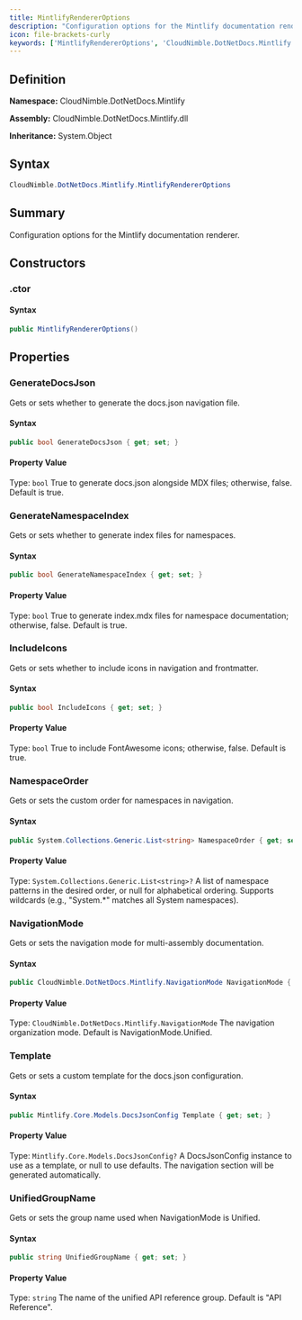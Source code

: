 ```yaml
---
title: MintlifyRendererOptions
description: "Configuration options for the Mintlify documentation renderer."
icon: file-brackets-curly
keywords: ['MintlifyRendererOptions', 'CloudNimble.DotNetDocs.Mintlify.MintlifyRendererOptions', 'CloudNimble.DotNetDocs.Mintlify', 'class', 'System.Object']
---
```


## Definition

**Namespace:** CloudNimble.DotNetDocs.Mintlify

**Assembly:** CloudNimble.DotNetDocs.Mintlify.dll

**Inheritance:** System.Object

## Syntax

```csharp
CloudNimble.DotNetDocs.Mintlify.MintlifyRendererOptions
```

## Summary

Configuration options for the Mintlify documentation renderer.

## Constructors

### .ctor

#### Syntax

```csharp
public MintlifyRendererOptions()
```

## Properties

### GenerateDocsJson

Gets or sets whether to generate the docs.json navigation file.

#### Syntax

```csharp
public bool GenerateDocsJson { get; set; }
```

#### Property Value

Type: `bool`
True to generate docs.json alongside MDX files; otherwise, false.
            Default is true.

### GenerateNamespaceIndex

Gets or sets whether to generate index files for namespaces.

#### Syntax

```csharp
public bool GenerateNamespaceIndex { get; set; }
```

#### Property Value

Type: `bool`
True to generate index.mdx files for namespace documentation; otherwise, false.
            Default is true.

### IncludeIcons

Gets or sets whether to include icons in navigation and frontmatter.

#### Syntax

```csharp
public bool IncludeIcons { get; set; }
```

#### Property Value

Type: `bool`
True to include FontAwesome icons; otherwise, false.
            Default is true.

### NamespaceOrder

Gets or sets the custom order for namespaces in navigation.

#### Syntax

```csharp
public System.Collections.Generic.List<string> NamespaceOrder { get; set; }
```

#### Property Value

Type: `System.Collections.Generic.List<string>?`
A list of namespace patterns in the desired order, or null for alphabetical ordering.
            Supports wildcards (e.g., "System.*" matches all System namespaces).

### NavigationMode

Gets or sets the navigation mode for multi-assembly documentation.

#### Syntax

```csharp
public CloudNimble.DotNetDocs.Mintlify.NavigationMode NavigationMode { get; set; }
```

#### Property Value

Type: `CloudNimble.DotNetDocs.Mintlify.NavigationMode`
The navigation organization mode. Default is NavigationMode.Unified.

### Template

Gets or sets a custom template for the docs.json configuration.

#### Syntax

```csharp
public Mintlify.Core.Models.DocsJsonConfig Template { get; set; }
```

#### Property Value

Type: `Mintlify.Core.Models.DocsJsonConfig?`
A DocsJsonConfig instance to use as a template, or null to use defaults.
            The navigation section will be generated automatically.

### UnifiedGroupName

Gets or sets the group name used when NavigationMode is Unified.

#### Syntax

```csharp
public string UnifiedGroupName { get; set; }
```

#### Property Value

Type: `string`
The name of the unified API reference group. Default is "API Reference".

